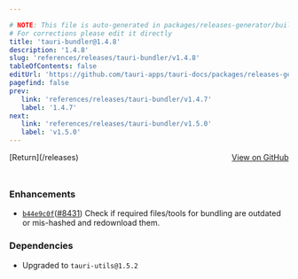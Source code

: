 ```yaml
---

# NOTE: This file is auto-generated in packages/releases-generator/build.ts
# For corrections please edit it directly
title: 'tauri-bundler@1.4.8'
description: '1.4.8'
slug: 'references/releases/tauri-bundler/v1.4.8'
tableOfContents: false
editUrl: 'https://github.com/tauri-apps/tauri-docs/packages/releases-generator/build.ts'
pagefind: false
prev:
   link: 'references/releases/tauri-bundler/v1.4.7'
   label: '1.4.7'
next:
   link: 'references/releases/tauri-bundler/v1.5.0'
   label: 'v1.5.0'
---
```


<div style="margin-bottom:3rem; display: flex; justify-content: space-between; align-items: center"><span>[Return](/releases)</span><span><a href="https://github.com/tauri-apps/tauri/releases/tag/tauri-bundler-v1.4.8">View on GitHub</a></span></div>

### Enhancements

- [`b44e9c0f`](https://www.github.com/tauri-apps/tauri/commit/b44e9c0fcbb3f6994e38b8ef1ae18515db18ba7d)([#8431](https://www.github.com/tauri-apps/tauri/pull/8431)) Check if required files/tools for bundling are outdated or mis-hashed and redownload them.

### Dependencies

- Upgraded to `tauri-utils@1.5.2`

